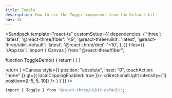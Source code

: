 ```yaml
---
title: Toggle
description: How to use the Toggle component from the Default kit.
nav: 38
---
```


<Sandpack
  template="react-ts"
  customSetup={{
    dependencies: {
      'three': 'latest',
      '@react-three/fiber': '<9',
      '@react-three/uikit': 'latest',
      '@react-three/uikit-default': 'latest',
      '@react-three/drei': '<10',
    },
  }}
  files={{
    '/App.tsx': `import { Canvas } from "@react-three/fiber";

function ToggleDemo() {
  return (
    <Toggle>
      <Bold height={16} width={16} />
    </Toggle>
  )
}

  return (
    <Canvas style={{ position: "absolute", inset: "0", touchAction: "none" }} gl={{ localClippingEnabled: true }}>
      <ambientLight intensity={0.5} />
      <directionalLight intensity={1} position={[-5, 5, 10]} />
      <Fullscreen
        overflow="scroll"
        flexDirection="column"
        alignItems="center"
        padding={32}
      >
        <ToggleDemo />
      </Fullscreen>
    </Canvas>
  )
}`}}
/>

```bash
import { Toggle } from "@react-three/uikit-default";
```
